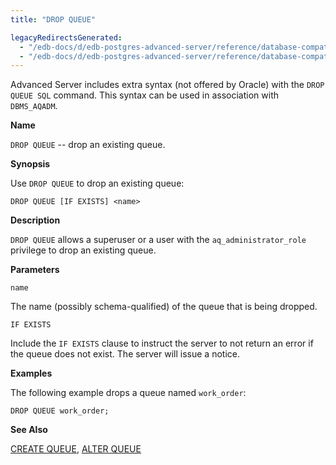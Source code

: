```yaml
---
title: "DROP QUEUE"

legacyRedirectsGenerated:
  - "/edb-docs/d/edb-postgres-advanced-server/reference/database-compatibility-for-oracle-developers-sql-guide/13/drop_queue.html"
  - "/edb-docs/d/edb-postgres-advanced-server/reference/database-compatibility-for-oracle-developers-sql-guide/latest/drop_queue.html"
---
```


<div id="drop_queue" class="registered_link"></div>

Advanced Server includes extra syntax (not offered by Oracle) with the `DROP QUEUE SQL` command. This syntax can be used in association with `DBMS_AQADM`.

**Name**

`DROP QUEUE` -- drop an existing queue.

**Synopsis**

Use `DROP QUEUE` to drop an existing queue:

```text
DROP QUEUE [IF EXISTS] <name>
```

**Description**

`DROP QUEUE` allows a superuser or a user with the `aq_administrator_role` privilege to drop an existing queue.

**Parameters**

`name`

 The name (possibly schema-qualified) of the queue that is being dropped.

`IF EXISTS`

 Include the `IF EXISTS` clause to instruct the server to not return an error if the queue does not exist. The server will issue a notice.

**Examples**

The following example drops a queue named `work_order`:

```text
DROP QUEUE work_order;
```

**See Also**

[CREATE QUEUE](30_create_queue/#create_queue), [ALTER QUEUE](06_alter_queue/#alter_queue)
